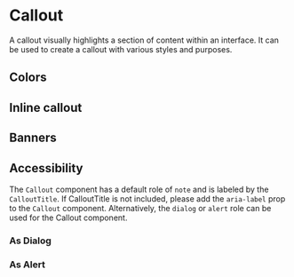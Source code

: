  
 
<Meta of={CalloutStories} />

# Callout

A callout visually highlights a section of content within an interface. It can be used to create a callout with various styles and purposes.

<Canvas of={CalloutStories.BasicExample} />

## Colors

<Canvas of={CalloutStories.Colors} />


## Inline callout

<Canvas of={CalloutStories.InlineCallout} />

## Banners

<Canvas of={CalloutStories.Banners} />

## Accessibility

The `Callout` component has a default role of `note` and is labeled by the `CalloutTitle`. If CalloutTitle is not included, please add the `aria-label` prop to the `Callout` component. Alternatively, the `dialog` or `alert` role can be used for the Callout component.

### As Dialog
<Canvas of={CalloutStories.AsDialog} />

### As Alert

<Canvas of={CalloutStories.AsAlert} />